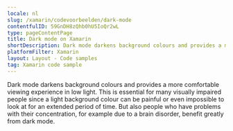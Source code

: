 ```yaml
---
locale: nl
slug: /xamarin/codevoorbeelden/dark-mode
contentfulID: 59GnDH8zQhb0hU5IoQr2wL
type: pageContentPage
title: Dark mode on Xamarin
shortDescription: Dark mode darkens background colours and provides a more comfortable viewing experience in low light.
platformFilter: Xamarin
layout: Layout - Code samples
tag: Xamarin code sample
---
```


Dark mode darkens background colours and provides a more comfortable viewing experience in low light. This is essential for many visually impaired people since a light background colour can be painful or even impossible to look at for an extended period of time. But also people who have problems with their concentration, for example due to a brain disorder, benefit greatly from dark mode.

<CodeSample id="screen-dark-mode" locale="nl" platform="xamarin"/>
